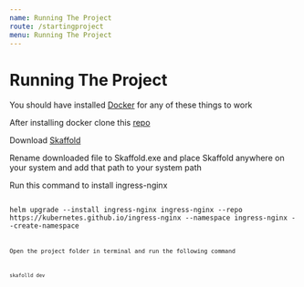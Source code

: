 ```yaml
---
name: Running The Project
route: /startingproject
menu: Running The Project
---
```



# Running The Project

You should have installed [Docker](https://www.docker.com/products/docker-desktop) for any of these things to work

After installing docker clone this [repo](https://github.com/SharjeelAbbas014/Store-App-Backend)

Download [Skaffold](https://storage.googleapis.com/skaffold/releases/latest/skaffold-windows-amd64.exe)

Rename downloaded file to Skaffold.exe and place Skaffold anywhere on your system and add that path to your system path

Run this command to install ingress-nginx

<Code>
helm upgrade --install ingress-nginx ingress-nginx --repo https://kubernetes.github.io/ingress-nginx --namespace ingress-nginx --create-namespace
<Code>

Open the project folder in terminal and run the following command

<Code>skafolld dev</Code>
